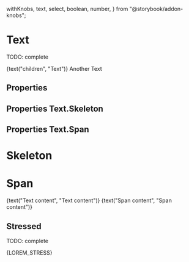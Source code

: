   withKnobs,
  text,
  select,
  boolean,
  number,
} from "@storybook/addon-knobs";



<Meta title="Atomic components/Text" component={Text} />

# Text

TODO: complete

<Preview>
  <Story name="default" parameters={{ decorators: [withKnobs, withA11y] }}>
    <Text
      appearance={select("appearance", [
        "default",
        "primary",
        "secondary",
        "success",
        "warning",
        "danger",
        "light",
      ])}
      bold={boolean("bold", false)}
      block={boolean("block", false)}
      size={select("size", ["base", "small", "featured"])}
      background={boolean("background", false)}
    >
      {text("children", "Text")}
    </Text>
    <Text>Another Text</Text>
  </Story>
</Preview>

## Properties

<Props of={Text} />

## Properties Text.Skeleton

<Props of={Text.Skeleton.type} />

## Properties Text.Span

<Props of={Text.Span.type} />

# Skeleton

<Preview>
  <Story name="skeleton" parameters={{ decorators: [withKnobs, withA11y] }}>
    <Text.Skeleton
      width={select("width", ["small", "medium", "large", "fill"])}
      size={select("size", ["small", "base", "featured"])}
    />
  </Story>
</Preview>

# Span

<Preview>
  <Story name="span" parameters={{ decorators: [withKnobs, withA11y] }}>
    <Text
      appearance={select("appearance", [
        "default",
        "primary",
        "secondary",
        "success",
        "warning",
        "danger",
        "light",
      ])}
      bold={boolean("bold", false)}
      block={boolean("block", false)}
      size={select("size", ["base", "small", "featured"])}
      background={boolean("background", false)}
    >
      {text("Text content", "Text content")}
      <Text.Span
        appearance={select("span appearance", [
          "default",
          "primary",
          "secondary",
          "success",
          "warning",
          "danger",
          "light",
        ])}
        bold={boolean("span bold", false)}
        size={select("span size", ["base", "small", "featured"])}
        background={boolean("span background", false)}
      >
        {text("Span content", "Span content")}
      </Text.Span>
    </Text>
  </Story>
</Preview>

## Stressed

TODO: complete

<Preview>
  <Story name="stressed" parameters={{ decorators: [withKnobs, withA11y] }}>
    <Text
      trimText={boolean("trim text", false)}
      trimLines={number("trim lines", 1)}
    >
      {LOREM_STRESS}
    </Text>
  </Story>
</Preview>
